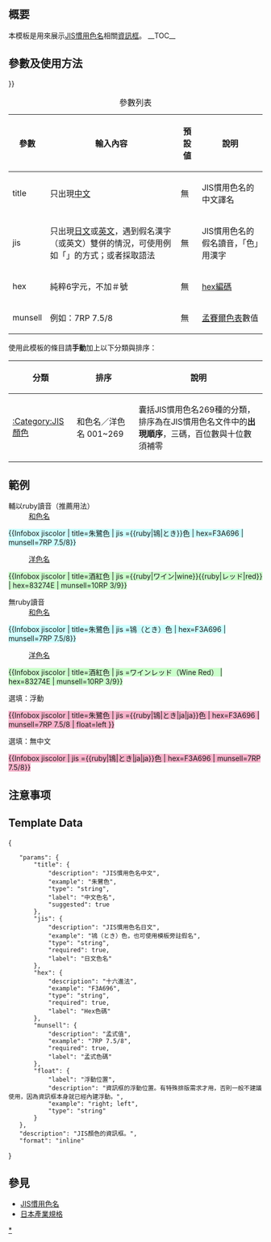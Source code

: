 {{NoteTA|G1=MediaWiki}}{{Documentation subpage}}<!-- 在本行下編輯模板說明 -->

== 概要 ==
本模板是用來展示[[JIS慣用色名]]相關[[Wikipedia:格式手册/信息框|資訊框]]。
__TOC__
== 參數及使用方法 ==
{{Code|<nowiki>{{</nowiki>{{TEMPLATENAME}}<nowiki>}}</nowiki>}}
{| class="wikitable" border="1"
|+ 參數列表
! 參數 !! 輸入內容 !! 預設値 !! 說明
|-
! title
| 只出現[[中文]] || 無 || JIS慣用色名的中文譯名
|-
! jis
| 只出現[[日文]]或[[英文]]，遇到假名漢字（或英文）雙併的情況，可使用例如「{{lang|ja|鴇（とき）色}}」的方式；或者採取{{tl|ruby}}語法 || 無 || JIS慣用色名的假名讀音，「色」用漢字
|-
! hex
| 純粹6字元，不加＃號 || 無 || [[网页颜色#十六进制数字表示方法|hex編碼]]
|-
! munsell
| 例如：7RP 7.5/8 || 無 || [[孟塞尔颜色系统|孟賽爾色表]]數值
|}
使用此模板的條目請'''手動'''加上以下分類與排序：
{| class="wikitable"
! 分類 !! 排序 !! 說明
|-
! style="text-align:left;" | [[:Category:JIS顏色]]
| <nowiki>和色名／洋色名 001~269</nowiki> || 囊括JIS慣用色名269種的分類，排序為在JIS慣用色名文件中的'''出現順序'''，三碼，百位數與十位數須補零
|}

== 範例 ==
;輔以ruby讀音（推薦用法）
:[[日本傳統色系|和色名]]
{{Infobox jiscolor | title=朱鷺色 | jis ={{ruby|鴇|とき|ja|ja}}色 | hex=F3A696 | munsell=7RP 7.5/8}}
<span style="background-color: #ccffff">
<nowiki>{{Infobox jiscolor | title=朱鷺色 | jis ={{ruby|鴇|とき}}色 | hex=F3A696 | munsell=7RP 7.5/8}}</nowiki></span>
{{clear}}
:[[外来语#日语|洋色名]]
{{Infobox jiscolor | title=酒紅色 | jis ={{ruby|ワイン|wine|ja|en}}{{ruby|レッド|red|ja|en}} | hex=83274E | munsell=10RP 3/9}}
<span style="background-color: #ccffcc">
<nowiki>{{Infobox jiscolor | title=酒紅色 | jis ={{ruby|ワイン|wine}}{{ruby|レッド|red}} | hex=83274E | munsell=10RP 3/9}}</nowiki></span>
{{clear}}
;無ruby讀音
:[[日本傳統色系|和色名]]
{{Infobox jiscolor | title=朱鷺色 | jis =鴇（とき）色 | hex=F3A696 | munsell=7RP 7.5/8}}
<span style="background-color: #ccffff">
<nowiki>{{Infobox jiscolor | title=朱鷺色 | jis =鴇（とき）色 | hex=F3A696 | munsell=7RP 7.5/8}}</nowiki></span>
{{clear}}
:[[外来语#日语|洋色名]]
{{Infobox jiscolor | title=酒紅色 | jis =ワインレッド（Wine Red） | hex=83274E | munsell=10RP 3/9}}
<span style="background-color: #ccffcc">
<nowiki>{{Infobox jiscolor | title=酒紅色 | jis =ワインレッド（Wine Red） | hex=83274E | munsell=10RP 3/9}}</nowiki></span>
{{clear}}
;選填：浮動
<span style="background-color: #f7b2ca">
<nowiki>{{Infobox jiscolor | title=朱鷺色 | jis ={{ruby|鴇|とき|ja|ja}}色 | hex=F3A696 | munsell=7RP 7.5/8 | float=left }}</nowiki></span>
{{Infobox jiscolor | title=朱鷺色 | jis ={{ruby|鴇|とき|ja|ja}}色 | hex=F3A696 | munsell=7RP 7.5/8 | float=left }}
{{clear}}
;選填：無中文
<span style="background-color: #f7b2ca">
<nowiki>{{Infobox jiscolor | jis ={{ruby|鴇|とき|ja|ja}}色 | hex=F3A696 | munsell=7RP 7.5/8}}</nowiki></span>
{{Infobox jiscolor | jis ={{ruby|鴇|とき|ja|ja}}色 | hex=F3A696 | munsell=7RP 7.5/8}}
{{clear}}<!--
== 重定向 ==
-->

== 注意事项 ==

== Template Data ==
{{TemplateDataHeader}}
<templatedata>
{
	"params": {
		"title": {
			"description": "JIS慣用色名中文",
			"example": "朱鷺色",
			"type": "string",
			"label": "中文色名",
			"suggested": true
		},
		"jis": {
			"description": "JIS慣用色名日文",
			"example": "鴇（とき）色，也可使用{{ruby}}模板旁註假名",
			"type": "string",
			"required": true,
			"label": "日文色名"
		},
		"hex": {
			"description": "十六進法",
			"example": "F3A696",
			"type": "string",
			"required": true,
			"label": "Hex色碼"
		},
		"munsell": {
			"description": "孟式值",
			"example": "7RP 7.5/8",
			"required": true,
			"label": "孟式色碼"
		},
		"float": {
			"label": "浮動位置",
			"description": "資訊框的浮動位置。有特殊排版需求才用，否則一般不建議使用，因為資訊框本身就已經內建浮動。",
			"example": "right; left",
			"type": "string"
		}
	},
	"description": "JIS顏色的資訊框。",
	"format": "inline"
}
</templatedata>
== 參見 ==
* [[JIS慣用色名]]
* [[日本產業規格]]
[[Category:JIS顏色|*]]
<includeonly>{{Sandbox other||<!-- 本行下加入模板的分類 -->
{{DEFAULTSORT:{{TEMPLATENAME}}}}
[[Category:信息框模板|Color jiscolor]]
[[Category:顏色模板]]
}}</includeonly>